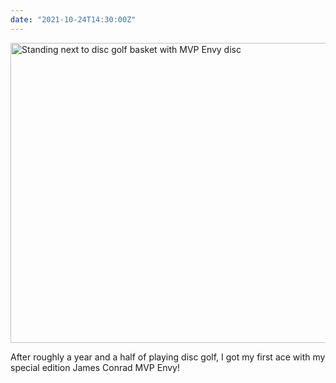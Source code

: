 ```yaml
---
date: "2021-10-24T14:30:00Z"
---
```


<Image
  src="/img/stream/first-ace.jpeg"
  width="640"
  height="480"
  alt="Standing next to disc golf basket with MVP Envy disc"
/>

After roughly a year and a half of playing disc golf, I got my first ace with my special edition James Conrad MVP Envy!
